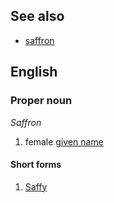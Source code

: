 ==See also==
*[[saffron]]

==English==
===Proper noun===
''Saffron''
# female [[given name]]

====Short forms====
#[[Saffy]]